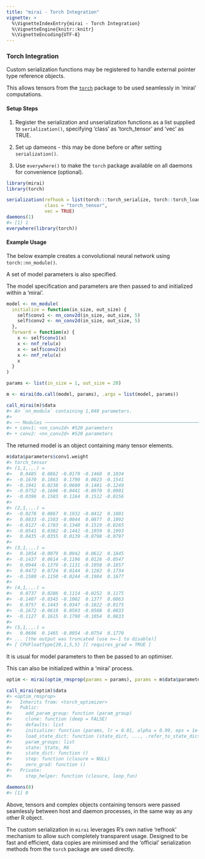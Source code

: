 ```yaml
---
title: "mirai - Torch Integration"
vignette: >
  %\VignetteIndexEntry{mirai - Torch Integration}
  %\VignetteEngine{knitr::knitr}
  %\VignetteEncoding{UTF-8}
---
```



### Torch Integration

Custom serialization functions may be registered to handle external pointer type reference objects.

This allows tensors from the [`torch`](https://torch.mlverse.org/) package to be used seamlessly in 'mirai' computations.

#### Setup Steps

1. Register the serialization and unserialization functions as a list supplied to `serialization()`, specifying 'class' as 'torch_tensor' and 'vec' as TRUE.

2. Set up dameons - this may be done before or after setting `serialization()`.

3. Use `everywhere()` to make the `torch` package available on all daemons for convenience (optional).


```r
library(mirai)
library(torch)

serialization(refhook = list(torch:::torch_serialize, torch::torch_load),
              class = "torch_tensor",
              vec = TRUE)
daemons(1)
#> [1] 1
everywhere(library(torch))
```
#### Example Usage

The below example creates a convolutional neural network using `torch::nn_module()`.

A set of model parameters is also specified.

The model specification and parameters are then passed to and initialized within a 'mirai'.


```r
model <- nn_module(
  initialize = function(in_size, out_size) {
    self$conv1 <- nn_conv2d(in_size, out_size, 5)
    self$conv2 <- nn_conv2d(in_size, out_size, 5)
  },
  forward = function(x) {
    x <- self$conv1(x)
    x <- nnf_relu(x)
    x <- self$conv2(x)
    x <- nnf_relu(x)
    x
  }
)

params <- list(in_size = 1, out_size = 20)

m <- mirai(do.call(model, params), .args = list(model, params))

call_mirai(m)$data
#> An `nn_module` containing 1,040 parameters.
#> 
#> ── Modules ────────────────────────────────────────────────────────────────────────────────────────────────────────────────────
#> • conv1: <nn_conv2d> #520 parameters
#> • conv2: <nn_conv2d> #520 parameters
```
The returned model is an object containing many tensor elements.

```r
m$data$parameters$conv1.weight
#> torch_tensor
#> (1,1,.,.) = 
#>   0.0485  0.0862 -0.0170 -0.1460  0.1034
#>  -0.1670  0.1863  0.1790  0.0023 -0.1541
#>  -0.1941  0.0238  0.0600  0.1481 -0.1249
#>  -0.0752 -0.1696 -0.0441 -0.0970  0.0901
#>  -0.0396  0.1583  0.1164  0.1512 -0.0156
#> 
#> (2,1,.,.) = 
#>  -0.0278  0.0867  0.1932 -0.0412  0.1001
#>   0.0833 -0.1583 -0.0044  0.0877  0.1092
#>  -0.0127 -0.1783  0.1340  0.1519 -0.0265
#>  -0.0541  0.0382 -0.1442 -0.1959  0.1993
#>   0.0435 -0.0355  0.0139 -0.0798 -0.0797
#> 
#> (3,1,.,.) = 
#>   0.1054 -0.0079  0.0942  0.0612  0.1845
#>  -0.1437  0.0614 -0.1196  0.0126 -0.0547
#>   0.0944 -0.1379 -0.1131 -0.1058 -0.1857
#>   0.0472  0.0724  0.0144  0.1282  0.1734
#>  -0.1580 -0.1150 -0.0244 -0.1984  0.1677
#> 
#> (4,1,.,.) = 
#>   0.0737  0.0286  0.1114 -0.0252  0.1175
#>  -0.1407 -0.0345 -0.1002  0.1377  0.0863
#>   0.0757  0.1443  0.0347 -0.1822 -0.0175
#>  -0.1672 -0.0619  0.0593 -0.0508  0.0033
#>  -0.1127  0.1615  0.1790 -0.1054  0.0833
#> 
#> (5,1,.,.) = 
#>   0.0696  0.1465 -0.0954 -0.0754  0.1770
#> ... [the output was truncated (use n=-1 to disable)]
#> [ CPUFloatType{20,1,5,5} ][ requires_grad = TRUE ]
```
It is usual for model parameters to then be passed to an optimiser.

This can also be initialized within a 'mirai' process.

```r
optim <- mirai(optim_rmsprop(params = params), params = m$data$parameters)

call_mirai(optim)$data
#> <optim_rmsprop>
#>   Inherits from: <torch_optimizer>
#>   Public:
#>     add_param_group: function (param_group) 
#>     clone: function (deep = FALSE) 
#>     defaults: list
#>     initialize: function (params, lr = 0.01, alpha = 0.99, eps = 1e-08, weight_decay = 0, 
#>     load_state_dict: function (state_dict, ..., .refer_to_state_dict = FALSE) 
#>     param_groups: list
#>     state: State, R6
#>     state_dict: function () 
#>     step: function (closure = NULL) 
#>     zero_grad: function () 
#>   Private:
#>     step_helper: function (closure, loop_fun)

daemons(0)
#> [1] 0
```
Above, tensors and complex objects containing tensors were passed seamlessly between host and daemon processes, in the same way as any other R object.

The custom serialization in `mirai` leverages R's own native 'refhook' mechanism to allow such completely transparent usage. Designed to be fast and efficient, data copies are minimised and the 'official' serialization methods from the `torch` package are used directly.
